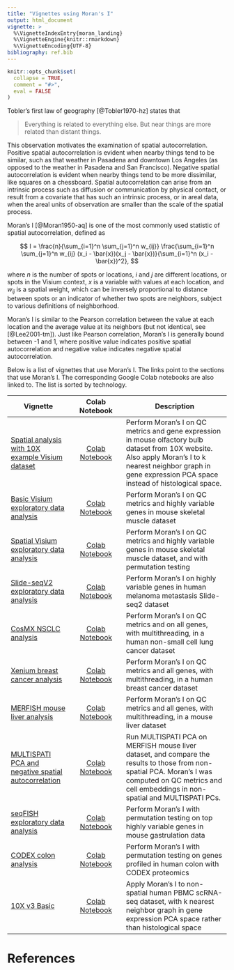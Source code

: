 ```yaml
---
title: "Vignettes using Moran's I"
output: html_document
vignette: >
  %\VignetteIndexEntry{moran_landing}
  %\VignetteEngine{knitr::rmarkdown}
  %\VignetteEncoding{UTF-8}
bibliography: ref.bib
---
```


```r
knitr::opts_chunk$set(
  collapse = TRUE,
  comment = "#>",
  eval = FALSE
)
```

Tobler's first law of geography [@Tobler1970-hz] states that

> Everything is related to everything else. But near things are more related than distant things.

This observation motivates the examination of spatial autocorrelation. Positive spatial autocorrelation is evident when nearby things tend to be similar, such as that weather in Pasadena and downtown Los Angeles (as opposed to the weather in Pasadena and San Francisco). Negative spatial autocorrelation is evident when nearby things tend to be more dissimilar, like squares on a chessboard. Spatial autocorrelation can arise from an intrinsic process such as diffusion or communication by physical contact, or result from a covariate that has such an intrinsic process, or in areal data, when the areal units of observation are smaller than the scale of the spatial process.

Moran's I [@Moran1950-aq] is one of the most commonly used statistic of spatial autocorrelation, defined as

$$
I = \frac{n}{\sum_{i=1}^n \sum_{j=1}^n w_{ij}} \frac{\sum_{i=1}^n \sum_{j=1}^n w_{ij} (x_i - \bar{x})(x_j - \bar{x})}{\sum_{i=1}^n (x_i - \bar{x})^2},
$$

where $n$ is the number of spots or locations, $i$ and $j$ are different locations, or spots in the Visium context, $x$ is a variable with values at each location, and $w_{ij}$ is a spatial weight, which can be inversely proportional to distance between spots or an indicator of whether two spots are neighbors, subject to various definitions of neighborhood. 

Moran's I is similar to the Pearson correlation between the value at each location and the average value at its neighbors (but not identical, see [@Lee2001-tm]). Just like Pearson correlation, Moran's I is generally bound between -1 and 1, where positive value indicates positive spatial autocorrelation and negative value indicates negative spatial autocorrelation. 

Below is a list of vignettes that use Moran's I. The links point to the sections that use Moran's I. The corresponding Google Colab notebooks are also linked to. The list is sorted by technology.

| Vignette | Colab Notebook | Description |
|--------------------|:---------------:|---------------------------------|
| [Spatial analysis with 10X example Visium dataset](https://pachterlab.github.io/voyager/articles/visium_10x_spatial.html#spatial-autocorrelation-of-qc-metrics) | [Colab Notebook](https://colab.research.google.com/github/pachterlab/voyager/blob/documentation-devel/vignettes/visium_10x.ipynb) | Perform Moran's I on QC metrics and gene expression in mouse olfactory bulb dataset from 10X website. Also apply Moran's I to k nearest neighbor graph in gene expression PCA space instead of histological space.
| [Basic Visium exploratory data analysis](https://pachterlab.github.io/voyager/articles/vig1_visium_basic.html#morans-i) | [Colab Notebook](https://colab.research.google.com/github/pachterlab/voyager/blob/documentation-devel/vignettes/vig1_visium_basic.ipynb) | Perform Moran's I on QC metrics and highly variable genes in mouse skeletal muscle dataset
| [Spatial Visium exploratory data analysis](https://pachterlab.github.io/voyager/articles/vig2_visium.html#morans-i) | [Colab Notebook](https://colab.research.google.com/github/pachterlab/voyager/blob/documentation-devel/vignettes/vig2_visium.ipynb) | Perform Moran's I on QC metrics and highly variable genes in mouse skeletal muscle dataset, and with permutation testing
| [Slide-seqV2 exploratory data analysis](https://pachterlab.github.io/voyager/dev/articles/vig3_slideseq_v2.html#morans-i) | [Colab Notebook](https://colab.research.google.com/github/pachterlab/voyager/blob/documentation-devel/vignettes/vig3_slideseq_v2.ipynb) | Perform Moran's I on highly variable genes in human melanoma metastasis Slide-seq2 dataset
| [CosMX NSCLC analysis](https://pachterlab.github.io/voyager/articles/vig4_cosmx.html#morans-i) | [Colab Notebook](https://colab.research.google.com/github/pachterlab/voyager/blob/documentation-devel/vignettes/vig4_cosmx.ipynb) | Perform Moran's I on QC metrics and on all genes, with multithreading, in a human non-small cell lung cancer dataset
| [Xenium breast cancer analysis](https://pachterlab.github.io/voyager/articles/vig5_xenium.html#spatial-autocorrelation-of-qc-metrics) | [Colab Notebook](https://colab.research.google.com/github/pachterlab/voyager/blob/documentation-devel/vignettes/vig5_xenium.ipynb) | Perform Moran's I on QC metrics and all genes, with multithreading, in a human breast cancer dataset
| [MERFISH mouse liver analysis](https://pachterlab.github.io/voyager/articles/vig6_merfish.html#spatial-autocorrelation-of-qc-metrics) | [Colab Notebook](https://colab.research.google.com/github/pachterlab/voyager/blob/documentation-devel/vignettes/vig6_merfish.ipynb) | Perform Moran's I on QC metrics and all genes, with multithreading, in a mouse liver dataset
| [MULTISPATI PCA and negative spatial autocorrelation](https://pachterlab.github.io/voyager/articles/multispati.html) | [Colab Notebook](https://colab.research.google.com/github/pachterlab/voyager/blob/documentation-devel/vignettes/multispati.ipynb) | Run MULTISPATI PCA on MERFISH mouse liver dataset, and compare the results to those from non-spatial PCA. Moran's I was computed on QC metrics and cell embeddings in non-spatial and MULTISPATI PCs.
| [seqFISH exploratory data analysis](https://pachterlab.github.io/voyager/articles/vig7_seqfish.html#univariate-spatial-statistics) | [Colab Notebook](https://colab.research.google.com/github/pachterlab/voyager/blob/documentation-devel/vignettes/vig7_seqfish.ipynb) | Perform Moran's I with permutation testing on top highly variable genes in mouse gastrulation data
| [CODEX colon analysis](https://pachterlab.github.io/voyager/dev/articles/vig8_codex.html#spatial-eda) | [Colab Notebook](https://colab.research.google.com/github/pachterlab/voyager/blob/documentation-devel/vignettes/vig8_codex.ipynb) | Perform Moran's I with permutation testing on genes profiled in human colon with CODEX proteomics
| [10X v3 Basic](https://pachterlab.github.io/voyager/articles/nonspatial.html#morans-i-1) | [Colab Notebook](https://colab.research.google.com/github/pachterlab/voyager/blob/documentation-devel/vignettes/nonspatial.ipynb) | Apply Moran's I to non-spatial human PBMC scRNA-seq dataset, with k nearest neighbor graph in gene expression PCA space rather than histological space

# References
